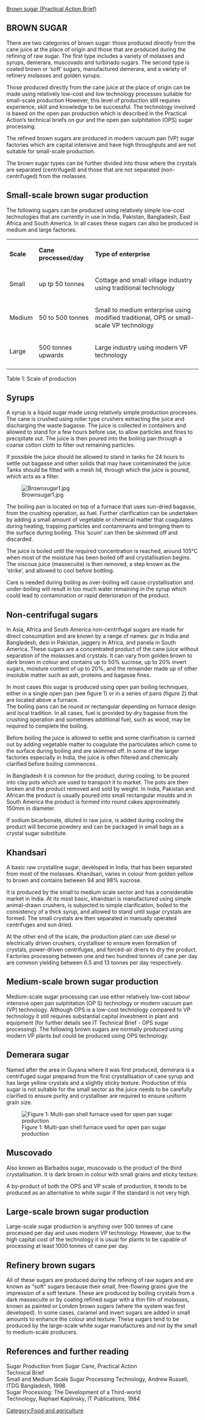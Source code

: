 [[Brown sugar (Practical Action Brief)]]{{PATBpage}}
{{Lang|[[Farinzucker|Deutsch]] - [[Brown sugar (Practical Action Brief)|English]]}}

== BROWN SUGAR ==
There are two categories of brown sugar: those produced directly from the cane juice at the place of origin and those that are produced during the refining of raw sugar.  The first type includes a variety of molasses and syrups, demerara, muscovado and turbinado sugars.  The second type is coated brown or ‘soft’ sugars, manufactured demerara, and a variety of refinery molasses and golden syrups. 
 
Those produced directly from the cane juice at the place of origin can be made using relatively low-cost and low technology processes suitable for small-scale production However, this level of production still requires experience, skill and knowledge to be successful.  The technology involved is based on the open pan production which is described in the Practical Action’s technical briefs on gur and the open pan sulphitation (OPS) sugar processing. 
 
The refined brown sugars are produced in modern vacuum pan (VP) sugar factories which are capital intensive and have high throughputs and are not suitable for small-scale production. 
 
The brown sugar types can be further divided into those where the crystals are separated (centrifuged) and those that are not separated (non-centrifuged) from the molasses.

== Small-scale brown sugar production ==
The following sugars can be produced using relatively simple low-cost technologies that are currently in use in India, Pakistan, Bangladesh, East Africa and South America.  In all cases these sugars can also be produced in medium and large factories. 
 
{| style="width:50%; height:50px" border="1"
|- 
| '''Scale'''|| '''Cane processed/day'''||'''Type of enterprise'''
|- 
| Small || up tp 50 tonnes || Cottage and small village industry using traditional technology  
|-
| Medium || 50 to 500 tonnes || Small to medium enterprise using modified traditional, OPS or small-scale VP technology 
|-
| Large || 500 tonnes upwards || Large industry using modern VP technology 
|-
|}
 
Table 1: Scale of production

== Syrups ==
A syrup is a liquid sugar made using relatively simple production processes.  The cane is crushed using roller type crushers extracting the juice and discharging the waste bagasse.  The juice is collected in containers and allowed to stand for a few hours before use, to allow particles and fines to precipitate out.  The juice is then poured into the boiling pan through a coarse cotton cloth to filter out remaining particles. 
 
If possible the juice should be allowed to stand in tanks for 24 hours to settle out bagasse and other solids that may have contaminated the juice.  Tanks should be fitted with a mesh lid, through which the juice is poured, which acts as a filter. 

[[Image:Brownsugar1.jpg]]  

The boiling pan is located on top of a furnace that uses sun-dried bagasse, from the crushing operation, as fuel.  Further clarification can be undertaken by adding a small amount of vegetable or chemical matter that coagulates during heating, trapping particles and contaminants and bringing them to the surface during boiling.  This ‘scum’ can then be skimmed off and discarded. 
 
The juice is boiled until the required concentration is reached, around 105°C when most of the moisture has been boiled off and crystallisation begins. The viscous juice (massecuite) is then removed, a step known as the ‘strike’, and allowed to cool before bottling. 
 
Care is needed during boiling as over-boiling will cause crystallisation and under-boiling will result in too much water remaining in the syrup which could lead to contamination or rapid deterioration of the product.

== Non-centrifugal sugars ==
In Asia, Africa and South America non-centrifugal sugars are made for direct consumption and are known by a range of names: gur in India and Bangladesh, desi in Pakistan, jaggery in Africa, and panela in South America.  These sugars are a concentrated product of the cane juice without separation of the molasses and crystals.  It can vary from golden brown to dark brown in colour and contains up to 50% sucrose, up to 20% invert sugars, moisture content of up to 20%, and the remainder made up of other insoluble matter such as ash, proteins and bagasse fines. 
 
In most cases this sugar is produced using open pan boiling techniques, either in a single open pan (see figure 1) or in a series of pans (figure 2) that are located above a furnace.<br> 

The boiling pans can be round or rectangular depending on furnace design and local tradition.  In all cases, fuel is provided by dry bagasse from the crushing operation and sometimes additional fuel, such as wood, may be required to complete the boiling. 
 
 
Before boiling the juice is allowed to settle and some clarification is carried out by adding vegetable matter to coagulate the particulates which come to the surface during boiling and are skimmed off.  In some of the larger factories especially in India, the juice is often filtered and chemically clarified before boiling commences. 
 
In Bangladesh it is common for the product, during cooling, to be poured into clay pots which are used to transport it to market.  The pots are then broken and the product removed and sold by weight.  In India, Pakistan and African the product is usually poured into small rectangular moulds and in South America the product is formed into round cakes approximately 150mm in diameter. 
 
If sodium bicarbonate, diluted in raw juice, is added during cooling the product will become powdery and can be packaged in small bags as a crystal sugar substitute.

== Khandsari ==
A basic raw crystalline sugar, developed in India, that has been separated from most of the molasses.  Khandsari, varies in colour from golden yellow to brown and contains between 94 and 98% sucrose. 
 
It is produced by the small to medium scale sector and has a considerable market in India.  At its most basic, khandsari is manufactured using simple animal-drawn crushers, is subjected to simple clarification, boiled to the consistency of a thick syrup, and allowed to stand until sugar crystals are formed.  The small crystals are then separated in manually operated centrifuges and sun dried. 
 
At the other end of the scale, the production plant can use diesel or electrically driven crushers, crystalliser to ensure even formation of crystals, power-driven centrifuges, and forced-air driers to dry the product.  Factories processing between one and two hundred tonnes of cane per day are common yielding between 6.5 and 13 tonnes per day respectively.

== Medium-scale brown sugar production ==
Medium-scale sugar processing can use either relatively low-cost labour intensive open pan sulphitation (OP S) technology or modern vacuum pan (VP) technology.  Although OPS is a low-cost technology compared to VP technology it still requires substantial capital investment in plant and equipment (for further details see IT Technical Brief - OPS sugar processing). The following brown sugars are normally produced using modern VP plants but could be produced using OPS technology.

== Demerara sugar ==
Named after the area in Guyana where it was first produced, demerara is a centrifuged sugar prepared from the first crystallisation of cane syrup and has large yellow crystals and a slightly sticky texture.  Production of this sugar is not suitable for the small sector as the juice needs to be carefully clarified to ensure purity and crystalliser are required to ensure uniform grain size. 
 

[[Image:Brownsugar2.jpg|thumb|Figure 1: Multi-pan shell furnace used for open pan sugar production]]

== Muscovado ==
Also known as Barbados sugar, muscovado is the product of the third crystallisation. It is dark brown in colour with small grains and sticky texture. 
 
A by-product of both the OPS and VP scale of production, it tends to be produced as an alternative to white sugar if the standard is not very high.

== Large-scale brown sugar production ==
Large-scale sugar production is anything over 500 tonnes of cane processed per day and uses modern VP technology.  However, due to the high capital cost of the technology it is usual for plants to be capable of processing at least 1000 tonnes of cane per day.

== Refinery brown sugars ==
All of these sugars are produced during the refining of raw sugars and are known as “soft” sugars because their small, free-flowing grains give the impression of a soft texture.  These are produced by boiling crystals from a dark massecuite or by coating refined sugar with a thin film of molasses, known as painted or London brown sugars (where the system was first developed).  In some cases, caramel and invert sugars are added in small amounts to enhance the colour and texture.  These sugars tend to be produced by the large-scale white sugar manufactures and not by the small to medium-scale producers.

== References and further reading ==
Sugar Production from Sugar Cane, Practical Action <br> Technical Brief <br>
Small and Medium Scale Sugar Processing Technology, Andrew Russell, ITDG Bangladesh, 1998 <br>
Sugar Processing: The Development of a Third-world <br>
Technology, Raphael Kaplinsky, IT Publications, 1984 <br>

[[Category:Food and agriculture]]
